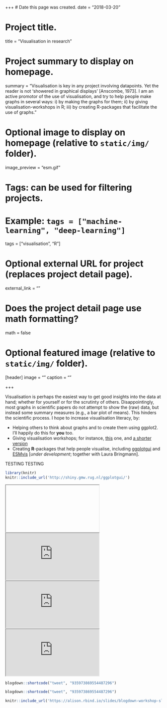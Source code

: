 +++
# Date this page was created.
date = "2018-03-20"

# Project title.
title = "Visualisation in research"

# Project summary to display on homepage.
summary = "Visualisation is key in any project involving datapoints. Yet the reader is not 'showered in graphical displays' [Anscombe, 1973]. I am an active promotor of the use of visualisation, and try to help people make graphs in several ways: i) by making the graphs for them; ii) by giving visualisation-workshops in R; iii) by creating R-packages that facilitate the use of graphs."

# Optional image to display on homepage (relative to `static/img/` folder).
image_preview = "esm.gif"

# Tags: can be used for filtering projects.
# Example: `tags = ["machine-learning", "deep-learning"]`
tags = ["visualisation", "R"]

# Optional external URL for project (replaces project detail page).
external_link = ""

# Does the project detail page use math formatting?
math = false

# Optional featured image (relative to `static/img/` folder).
[header]
image = ""
caption = ""

+++

Visualisation is perhaps the easiest way to get good insights into the data at hand; whether for yourself or for the scrutinty of others. Disappointingly, most graphs in scientific papers do not attempt to show the (raw) data, but instead some summary measures (e.g., a bar plot of means). This hinders the scientific process. I hope to increase visualisation literacy, by:

- Helping others to think about graphs and to create them using ggplot2. I'll happily do this for **you** too. 
- Giving visualisation workshops; for instance, [this](http://stulp.gmw.rug.nl/ggplotworkshop/) one, and [a shorter version](http://stulp.gmw.rug.nl/yag/ggplotworkshop/)
- Creating **R**-packages that help people visualise, including [ggplotgui](https://github.com/gertstulp/ggplotgui) and [ESMvis](https://github.com/gertstulp/ESMvis) [_under development_; together with Laura Bringmann].


TESTING TESTING

```r
library(knitr)
knitr::include_url('http://shiny.gmw.rug.nl/ggplotgui/')
```
<iframe> src="http://shiny.gmw.rug.nl/ggplotgui/" </iframe>


<iframe src="https://www.w3schools.com"></iframe>

<iframe src="http://shiny.gmw.rug.nl/ggplotgui/">
  <p>Your browser does not support iframes.</p>
</iframe>

<iframe src="https://www.w3schools.com">
  <p>Your browser does not support iframes.</p>
</iframe>

```r
blogdown::shortcode("tweet", "935973869554487296")
```

```r
blogdown::shortcode("tweet", "935973869554487296")
```

```r
knitr::include_url('https://alison.rbind.io/slides/blogdown-workshop-slides.html#1')
```